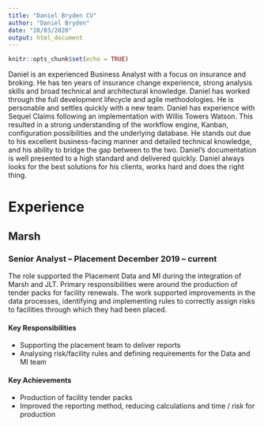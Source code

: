 ```yaml
---
title: "Daniel Bryden CV"
author: "Daniel Bryden"
date: "28/03/2020"
output: html_document
---
```


```r
knitr::opts_chunk$set(echo = TRUE)
```

Daniel is an experienced Business Analyst with a focus on insurance and broking. He has ten years of insurance change experience, strong analysis skills and broad technical and architectural knowledge. Daniel has worked through the full development lifecycle and agile methodologies. He is personable and settles quickly with a new team.
Daniel has experience with Sequel Claims following an implementation with Willis Towers Watson. This resulted in a strong understanding of the workflow engine, Kanban, configuration possibilities and the underlying database.
He stands out due to his excellent business-facing manner and detailed technical knowledge, and his ability to bridge the gap between to the two. Daniel’s documentation is well presented to a high standard and delivered quickly.
Daniel always looks for the best solutions for his clients, works hard and does the right thing.

# Experience

## Marsh

### Senior Analyst – Placement	December 2019 – current

The role supported the Placement Data and MI during the integration of Marsh and JLT. Primary responsibilities were around the production of tender packs for facility renewals.
The work supported improvements in the data processes, identifying and implementing rules to correctly assign risks to facilities through which they had been placed.

#### Key Responsibilities

*	Supporting the placement team to deliver reports
*	Analysing risk/facility rules and defining requirements for the Data and MI team

#### Key Achievements

*	Production of facility tender packs
*	Improved the reporting method, reducing calculations and time / risk for production
